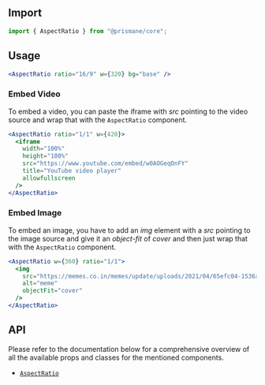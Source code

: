 ## Import

```js
import { AspectRatio } from "@prismane/core";
```

## Usage

```jsx preview
<AspectRatio ratio="16/9" w={320} bg="base" />
```

### Embed Video

To embed a video, you can paste the iframe with *src* pointing to the video source and wrap that with the `AspectRatio` component.

```jsx preview
<AspectRatio ratio="1/1" w={420}>
  <iframe
    width="100%"
    height="100%"
    src="https://www.youtube.com/embed/w0AOGeqOnFY"
    title="YouTube video player"
    allowfullscreen
  />
</AspectRatio>
```

### Embed Image

To embed an image, you have to add an *img* element with a *src* pointing to the image source and give it an *object-fit* of *cover* and then just wrap that with the `AspectRatio` component.

```jsx preview
<AspectRatio w={360} ratio="1/1">
  <img
    src="https://memes.co.in/memes/update/uploads/2021/04/65efc04-1536x1536.jpg"
    alt="meme"
    objectFit="cover"
  />
</AspectRatio>
```

## API

Please refer to the documentation below for a comprehensive overview of all the available props and classes for the mentioned components.

- [`AspectRatio`](/docs/components-api/aspect-ratio-api)
